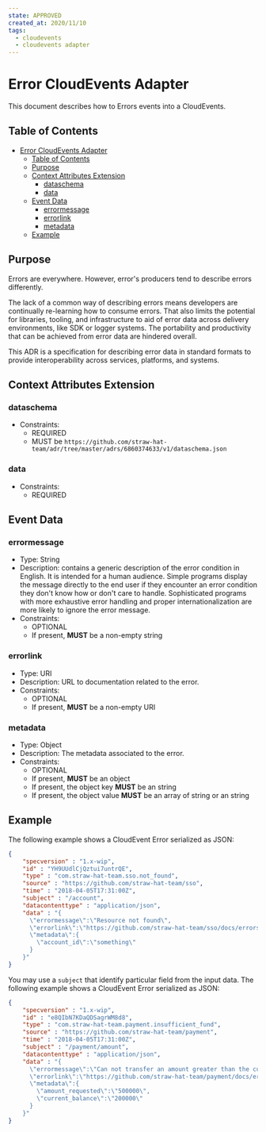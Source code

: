 ```yaml
---
state: APPROVED
created_at: 2020/11/10
tags:
  - cloudevents
  - cloudevents adapter
---
```


# Error CloudEvents Adapter

This document describes how to Errors events into a CloudEvents.

## Table of Contents

- [Error CloudEvents Adapter](#error-cloudevents-adapter)
  - [Table of Contents](#table-of-contents)
  - [Purpose](#purpose)
  - [Context Attributes Extension](#context-attributes-extension)
    - [dataschema](#dataschema)
    - [data](#data)
  - [Event Data](#event-data)
    - [errormessage](#errormessage)
    - [errorlink](#errorlink)
    - [metadata](#metadata)
  - [Example](#example)

## Purpose

Errors are everywhere. However, error's producers tend to describe errors
differently.

The lack of a common way of describing errors means developers are continually
re-learning how to consume errors. That also limits the potential for libraries,
tooling, and infrastructure to aid of error data across delivery environments,
like SDK or logger systems. The portability and productivity that can be
achieved from error data are hindered overall.

This ADR is a specification for describing error data in standard formats to
provide interoperability across services, platforms, and systems.

## Context Attributes Extension

### dataschema

- Constraints:
  - REQUIRED
  - MUST be `https://github.com/straw-hat-team/adr/tree/master/adrs/6860374633/v1/dataschema.json`

### data

- Constraints:
  - REQUIRED

## Event Data

### errormessage

- Type: String
- Description: contains a generic description of the error condition in English.
  It is intended for a human audience. Simple programs display the message
  directly to the end user if they encounter an error condition they don't know
  how or don't care to handle. Sophisticated programs with more exhaustive error
  handling and proper internationalization are more likely to ignore the error
  message.
- Constraints:
  - OPTIONAL
  - If present, **MUST** be a non-empty string

### errorlink

- Type: URI
- Description: URL to documentation related to the error.
- Constraints:
  - OPTIONAL
  - If present, **MUST** be a non-empty URI

### metadata

- Type: Object
- Description: The metadata associated to the error.
- Constraints:
  - OPTIONAL
  - If present, **MUST** be an object
  - If present, the object key **MUST** be an string
  - If present, the object value **MUST** be an array of string or an string

## Example

The following example shows a CloudEvent Error serialized as JSON:

```json
{
    "specversion" : "1.x-wip",
    "id" : "YH9UUdlCjQztui7untrQE",
    "type" : "com.straw-hat-team.sso.not_found",
    "source" : "https://github.com/straw-hat-team/sso",
    "time" : "2018-04-05T17:31:00Z",
    "subject" : "/account",
    "datacontenttype" : "application/json",
    "data" : "{
      \"errormessage\":\"Resource not found\",
      \"errorlink\":\"https://github.com/straw-hat-team/sso/docs/errors/E0000008.md\",
      \"metadata\":{
        \"account_id\":\"something\"
      }
    }"
}
```

You may use a `subject` that identify particular field from the input data.
The following example shows a CloudEvent Error serialized as JSON:

```json
{
    "specversion" : "1.x-wip",
    "id" : "e8QIbN7KDaQDSagrWM8d8",
    "type" : "com.straw-hat-team.payment.insufficient_fund",
    "source" : "https://github.com/straw-hat-team/payment",
    "time" : "2018-04-05T17:31:00Z",
    "subject" : "/payment/amount",
    "datacontenttype" : "application/json",
    "data" : "{
      \"errormessage\":\"Can not transfer an amount greater than the current balance\",
      \"errorlink\":\"https://github.com/straw-hat-team/payment/docs/errors/E0000001.md\",
      \"metadata\":{
        \"amount_requested\":\"500000\",
        \"current_balance\":\"200000\"
      }
    }"
}
```
